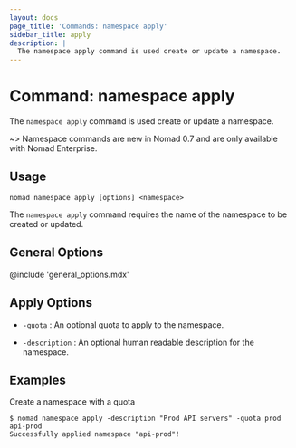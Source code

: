 ```yaml
---
layout: docs
page_title: 'Commands: namespace apply'
sidebar_title: apply
description: |
  The namespace apply command is used create or update a namespace.
---
```


# Command: namespace apply

The `namespace apply` command is used create or update a namespace.

~> Namespace commands are new in Nomad 0.7 and are only available with Nomad
Enterprise.

## Usage

```plaintext
nomad namespace apply [options] <namespace>
```

The `namespace apply` command requires the name of the namespace to be created
or updated.

## General Options

@include 'general_options.mdx'

## Apply Options

- `-quota` : An optional quota to apply to the namespace.

- `-description` : An optional human readable description for the namespace.

## Examples

Create a namespace with a quota

```shell
$ nomad namespace apply -description "Prod API servers" -quota prod api-prod
Successfully applied namespace "api-prod"!
```
